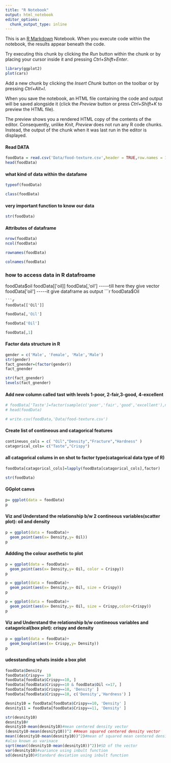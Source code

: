```yaml
---
title: "R Notebook"
output: html_notebook
editor_options: 
  chunk_output_type: inline
---
```


This is an [R Markdown](http://rmarkdown.rstudio.com) Notebook. When you execute code within the notebook, the results appear beneath the code.

Try executing this chunk by clicking the *Run* button within the chunk or by placing your cursor inside it and pressing *Ctrl+Shift+Enter*.

```r

library(ggplot2)
plot(cars)

```

Add a new chunk by clicking the *Insert Chunk* button on the toolbar or by pressing *Ctrl+Alt+I*.

When you save the notebook, an HTML file containing the code and output will be saved alongside it (click the *Preview* button or press *Ctrl+Shift+K* to preview the HTML file).

The preview shows you a rendered HTML copy of the contents of the editor. Consequently, unlike *Knit*, *Preview* does not run any R code chunks. Instead, the output of the chunk when it was last run in the editor is displayed.




#### Read DATA

```r
foodData = read.csv('Data/food-texture.csv',header = TRUE,row.names = 1)
head(foodData)
```
#### what kind of data within the datafame
```r
typeof(foodData)
```

```r
class(foodData)
```
#### very important function to know our data
```r
str(foodData)
```
#### Attributes of dataframe
```r
nrow(foodData)
ncol(foodData)

```
```r
rownames(foodData)
```

```r

colnames(foodData)
```
### how to access data in R datafroame
foodData$oil
foodData[['oil]]
foodData[,'oil']
-----till here they give vector
foodData['oil']
-----it give dataframe as output
```r
foodData$Oil
```
```r
foodData[['Oil']]
```
```r
foodData[,'Oil']
```
```r
foodData['Oil']
```

```r
foodData[,1]
```

#### Factor data structure in R

```r
gender = c('Male', 'Female', 'Male','Male')
str(gender)
fact_gnender=(factor(gender))
fact_gnender
```
```r
str(fact_gnender)
levels(fact_gnender)
```
#### Add new column called tast with levels 1-poor, 2-fair,3-good, 4-excellent
```r
# foodData['Taste']=factor(sample(c('poor','fair','good','excellent'),nrow(foodData),replace = TRUE, p=c(0.25,0.25,0.25,0.25)))
# head(foodData)
```
```r
# write.csv(foodData,'Data/food-texture.csv')
```
#### Create list of contineous and catagorical features 
```r
contineuos_cols = c( "Oil","Density","Fracture","Hardness" )
catagorical_cols= c("Taste","Crispy")
```
#### all catagorical colums in on shot to factor type(catagorical data type of R)
```r
foodData[catagorical_cols]=lapply(foodData[catagorical_cols],factor)
```
```r
str(foodData)
```
#### GGplot canvs
```r
p= ggplot(data = foodData)
p
```
#### Viz and Understand the relationship b/w 2 contineous variables(scatter plot): oil and density 
```r
p = ggplot(data = foodData)+ 
  geom_point(aes(x= Density,y= Oil))
p
```
#### Addding the colour asethetic to plot
```r
p = ggplot(data = foodData)+ 
  geom_point(aes(x= Density,y= Oil, color = Crispy))
p
```
```r

p = ggplot(data = foodData)+ 
  geom_point(aes(x= Density,y= Oil, size = Crispy))
p
```
```r

p = ggplot(data = foodData)+ 
  geom_point(aes(x= Density,y= Oil, size = Crispy,color=Crispy))
p
```

#### Viz and Understand the relationship b/w  contineous variables and catagorical(box plot): crispy and density  
```r
p = ggplot(data = foodData)+ 
  geom_boxplot(aes(x= Crispy,y= Density))
p
```
#### udesstanding whats inside a box plot
```r
foodData$Density
foodData$Crispy== 10
foodData[foodData$Crispy==10, ]
foodData[foodData$Crispy==10 & foodData$Oil <=17, ]
foodData[foodData$Crispy==10, 'Density' ]
foodData[foodData$Crispy==10, c('Density','Hardness') ]

desnity10 = foodData[foodData$Crispy==10, 'Density' ]
desnity11 = foodData[foodData$Crispy==11, 'Density' ]

```
```r
str(desnity10)
desnity10#
desnity10-mean(desnity10)#mean centered density vector
(desnity10-mean(desnity10))^2 ##mean squared centered density vector
mean((desnity10-mean(desnity10))^2)#mean of squared mean centered density vector
#also known as varinace
sqrt(mean((desnity10-mean(desnity10))^2))#SD of the vector
var(desnity10)#variance using inbult function
sd(desnity10)#Standard deviation using inbult function
```

